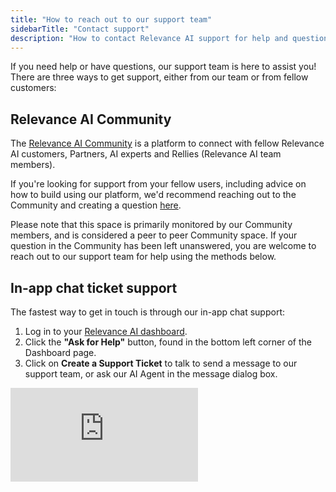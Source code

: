 ```yaml
---
title: "How to reach out to our support team"
sidebarTitle: "Contact support"
description: "How to contact Relevance AI support for help and questions"
---
```


If you need help or have questions, our support team is here to assist you! There are three ways to get support, either from our team or from fellow customers:

## Relevance AI Community

The [Relevance AI Community](https://community.relevanceai.com) is a platform to connect with fellow Relevance AI customers, Partners, AI experts and Rellies (Relevance AI team members).

If you're looking for support from your fellow users, including advice on how to build using our platform, we'd recommend reaching out to the Community and creating a question [here](https://community.relevanceai.com/c/questions/).

<Warning>
  Please note that this space is primarily monitored by our Community members, and is considered a peer to peer Community space. If your question in the Community has been left unanswered, you are welcome to reach out to our support team for help using the methods below.
</Warning>

## In-app chat ticket support

The fastest way to get in touch is through our in-app chat support:

1. Log in to your [Relevance AI dashboard](https://app.relevanceai.com/).
2. Click the **"Ask for Help"** button, found in the bottom left corner of the Dashboard page.
3. Click on **Create a Support Ticket** to talk to send a message to our support team, or ask our AI Agent in the message dialog box.

<div style={{ width:"100%",position:"relative",paddingTop:"56.25%" }}>
<iframe src="https://app.supademo.com/embed/cmfd6exqr8eca39ozcqgtdp8x?v_email=EMAIL&embed_v=2&utm_source=embed" frameBorder="0" title="Invite a user to a project in Relevance AI" allow="clipboard-write" webkitallowfullscreen="true" mozallowfullscreen="true" allowfullscreen style={{ position:"absolute",top:0,left:0,width:"100%",height:"100%",border:"3px solid #5E43CE",borderRadius:"10px" }} />
</div>

## Email support

If you prefer, you can also email us at [**support@relevanceai.com**](mailto:support@relevanceai.com).

---

## Frequently asked questions (FAQs)

<AccordionGroup>
  <Accordion title="What are your response times / SLAs?">
    We receive a high volume of customer queries and, at this time, we do not have formal Service Level Agreements (SLAs) in place. However, our team is actively working to respond to every request as quickly as possible. We appreciate your patience and will do our best to assist you promptly.

    We also only offer support between 9am - 5pm Sydney time (AEST / AEDT) on weekdays at this time.
  </Accordion>
  <Accordion title="I emailed a team member / AI Agent at Relevance AI for support and didn't get an answer - how do I get help?">
    Our team members and AI Agents aren't able to help answer questions. Please reach out using one of the methods above and we'll be able to help you with your question or issue!
  </Accordion>
</AccordionGroup>